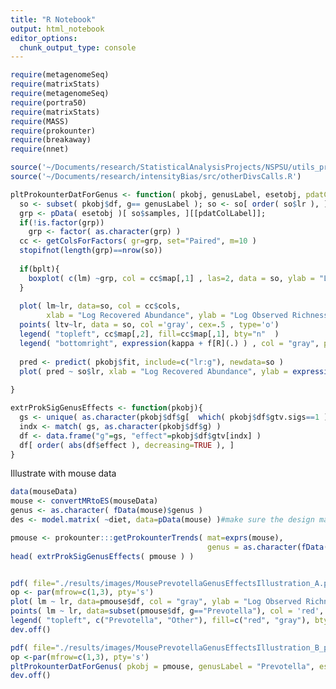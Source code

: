 ```yaml
---
title: "R Notebook"
output: html_notebook
editor_options: 
  chunk_output_type: console
---
```



```r
require(metagenomeSeq)
require(matrixStats)
require(metagenomeSeq)
require(portra50)
require(matrixStats)
require(MASS)
require(prokounter)
require(breakaway)
require(nnet)

source('~/Documents/research/StatisticalAnalysisProjects/NSPSU/utils_prokounter.R')
source('~/Documents/research/intensityBias/src/otherDivsCalls.R')

pltProkounterDatForGenus <- function( pkobj, genusLabel, esetobj, pdatColLabel="Sample_Def", bplt=TRUE  ) {
  so <- subset( pkobj$df, g== genusLabel ); so <- so[ order( so$lr ), ]
  grp <- pData( esetobj )[ so$samples, ][[pdatColLabel]];
  if(!is.factor(grp))
    grp <- factor( as.character(grp) )
  cc <- getColsForFactors( gr=grp, set="Paired", m=10 )
  stopifnot(length(grp)==nrow(so))
  
  if(bplt){
    boxplot( c(lm) ~grp, col = cc$map[,1] , las=2, data = so, ylab = "Log Observed Richness")
  }
  
  plot( lm~lr, data=so, col = cc$cols, 
        xlab = "Log Recovered Abundance", ylab = "Log Observed Richness", main = genusLabel ); 
  points( ltv~lr, data = so, col ='gray', cex=.5 , type='o')
  legend( "topleft", cc$map[,2], fill=cc$map[,1], bty="n"  )
  legend( "bottomright", expression(kappa + f[R](.) ) , col = "gray", pch=19, lty=1, bty="n" )
  
  pred <- predict( pkobj$fit, include=c("lr:g"), newdata=so ) 
  plot( pred ~ so$lr, xlab = "Log Recovered Abundance", ylab = expression(f[GR](.)), col = cc$cols, type='o' )
    
}

extrProkSigGenusEffects <- function(pkobj){
  gs <- unique( as.character(pkobj$df$g[  which( pkobj$df$gtv.sigs==1 ) ]) )
  indx <- match( gs, as.character(pkobj$df$g) )
  df <- data.frame("g"=gs, "effect"=pkobj$df$gtv[indx] )
  df[ order( abs(df$effect ), decreasing=TRUE ), ]
}

```

Illustrate with mouse data
```r
data(mouseData)
mouse <- convertMRtoES(mouseData)
genus <- as.character( fData(mouse)$genus )
des <- model.matrix( ~diet, data=pData(mouse) )#make sure the design matrix's row names are annotated with column names of the data matrix

pmouse <- prokounter:::getProkounterTrends( mat=exprs(mouse), 
                                            genus = as.character(fData(mouseData)$genus), fit.proc = "ss", plt=FALSE)
head( extrProkSigGenusEffects( pmouse ) )


pdf( file="./results/images/MousePrevotellaGenusEffectsIllustration_A.pdf" , useDingbats = FALSE )
op <- par(mfrow=c(1,3), pty='s')
plot( lm ~ lr, data=pmouse$df, col = "gray", ylab = "Log Observed Richness", xlab = "Log Recovered abundance"  )
points( lm ~ lr, data=subset(pmouse$df, g=="Prevotella"), col = 'red', pch=19  )
legend( "topleft", c("Prevotella", "Other"), fill=c("red", "gray"), bty="n" )
dev.off()

pdf( file="./results/images/MousePrevotellaGenusEffectsIllustration_B_prokEffects.pdf" , useDingbats = FALSE )
op <-par(mfrow=c(1,3), pty='s')
pltProkounterDatForGenus( pkobj = pmouse, genusLabel = "Prevotella", esetobj=mouse, pdatColLabel = "diet", bplt=TRUE )
dev.off()
```